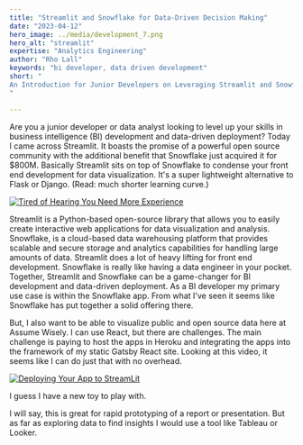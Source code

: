 ```yaml
---
title: "Streamlit and Snowflake for Data-Driven Decision Making"
date: "2023-04-12"
hero_image: ../media/development_7.png
hero_alt: "streamlit"
expertise: "Analytics Engineering"
author: "Rho Lall"
keywords: "bi developer, data driven development"
short: "
An Introduction for Junior Developers on Leveraging Streamlit and Snowflake for Business Intelligence (BI) Development and Data-Driven Deployment.
"

---
```

Are you a junior developer or data analyst looking to level up your skills in business intelligence (BI) development and data-driven deployment? Today I came across Streamlit. It boasts the promise of a powerful open source community with the additional benefit that Snowflake just acquired it for $800M. Basically Streamlit sits on top of Snowflake to condense your front end development for data visualization. It's a super lightweight alternative to Flask or Django. (Read: much shorter learning curve.) 

[![Tired of Hearing You Need More Experience](./media/ads/sad_chick.png)](http://experiencebook.assumewisely.com)

Streamlit is a Python-based open-source library that allows you to easily create interactive web applications for data visualization and analysis. Snowflake, is a cloud-based data warehousing platform that provides scalable and secure storage and analytics capabilities for handling large amounts of data. Streamlit does a lot of heavy lifting for front end development. Snowflake is really like having a data engineer in your pocket. Together, Streamlit and Snowflake can be a game-changer for BI development and data-driven deployment. As a BI developer my primary use case is within the Snowflake app. From what I've seen it seems like Snowflake has put together a solid offering there.

But, I also want to be able to visualize public and open source data here at Assume Wisely. I can use React, but there are challenges. The main challenge is paying to host the apps in Heroku and integrating the apps into the framework of my static Gatsby React site. Looking at this video, it seems like I can do just that with no overhead.

[![Deploying Your App to StreamLit](https://img.youtube.com/vi/HKoOBiAaHGg/hqdefault.jpg)](https://youtu.be/HKoOBiAaHGg)

I guess I have a new toy to play with. 

I will say, this is great for rapid prototyping of a report or presentation. But as far as exploring data to find insights I would use a tool like Tableau or Looker.

